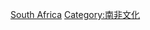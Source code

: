 {{Commons cat|Sports in South Africa}}

[[Category:非洲各國體育|South Africa]]
[[Category:南非文化|Category:南非文化]]